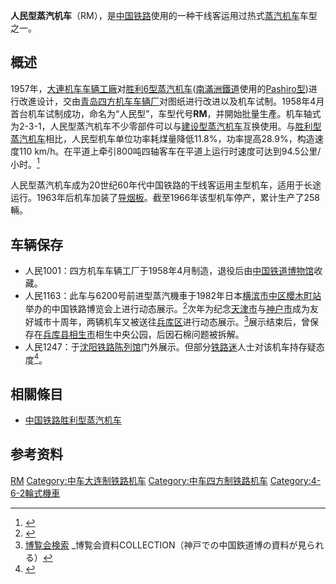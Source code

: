{{Infobox Locomotive|
name=人民型蒸汽机车|
powertype=蒸汽机车|
image= China Railways RM-1001 steam locomotive 01.JPG|
caption= [[中国铁道博物馆|中国铁道博物馆]]保存人民型RM1001号机车|
designer= [[大连机车|大连机车车辆工厂]]| 
builder=[[中车青岛四方机车车辆|四方机车车辆工厂]]|
buildmodel=RM|
builddate=1958年—1966年|
totalproduction=258辆|
aarwheels=2C1 |
whytetype=4-6-2（太平洋型）|
gauge=1,435 mm|
driversize=1,750 mm|
wheelbase = 3,660 mm|
length= 23,252 mm|
width = 3,240 mm|
height= 4,790 mm|
weight=101.5 t (整备质量) |
weightondrivers= 89.79 t|
tenderweight= 32.00 t|
fueltype = 煤|
fuelcap = 15.00 t|
watercap = 35.00 m³|
boiler = 過熱式|
boilerpressure = 14.0 kg/cm²|
firearea = 4.94 m²|
totalsurface = 291.14 m²|
cylindercount= 2個|
cylindersize = 570 mm × 660 mm|
valvegear = 華式|
topspeed = 110 km/h|
acceleration = 0.288km/h/s
}}

'''人民型蒸汽机车'''（RM），是[[中国铁路|中国铁路]]使用的一种干线客运用过热式[[蒸汽机车|蒸汽机车]]车型之一。

== 概述 ==
1957年，[[大連機車|大連机车车辆工廠]]对[[中国铁路胜利型蒸汽机车#胜利6型|胜利6型蒸汽机车]]([[南滿洲鐵道|南滿洲鐵道]]使用的[[中国铁路胜利型蒸汽机车#胜利6型|Pashiro型]])进行改進设计，交由[[青岛|青岛]][[四方机车车辆厂|四方机车车辆厂]]对图纸进行改进以及机车试制。1958年4月首台机车试制成功，命名为“人民型”，车型代号'''RM'''，并開始批量生產。机车轴式为2-3-1，人民型蒸汽机车不少零部件可以与[[建设型蒸汽机车|建设型蒸汽机车]]互换使用。与[[中国铁路胜利型蒸汽机车|胜利型蒸汽机车]]相比，人民型机车单位功率耗煤量降低11.8%，功率提高28.9%，构造速度110 km/h。在平道上牵引800吨四轴客车在平道上运行时速度可达到94.5公里/小时。<ref>{{Cite web |url=http://qpinet.qingdao.gov.cn/shizhi.nsf/0/d85bc3b4e77fa4554825674700257f75?OpenDocument |title=四方机车车辆厂厂志--蒸汽机车 |accessdate=2010-04-04 |archive-date=2012-07-20 |archive-url=https://archive.is/20120720063608/http://qpinet.qingdao.gov.cn/shizhi.nsf/0/d85bc3b4e77fa4554825674700257f75?OpenDocument |dead-url=no }}</ref>

人民型蒸汽机车成为20世纪60年代中国铁路的干线客运用主型机车，适用于长途运行。1963年后机车加装了[[导烟板|导烟板]]。截至1966年该型机车停产，累计生产了258輛。

== 车辆保存 ==
*人民1001：四方机车车辆工厂于1958年4月制造，退役后由[[中国铁道博物馆|中国铁道博物馆]]收藏。
*人民1163：此车与6200号前进型蒸汽機車于1982年日本[[橫濱市|横滨市]][[中區_(橫濱市)|中区]][[櫻木町站|櫻木町站]]举办的中国铁路博览会上进行动态展示。<ref name=kokutetsu1980>{{Cite web |url=http://www.geocities.jp/kokutetsu1980/contents5-5-1.html |title=1982年7月25日　中国鉄道博 |access-date=2018年4月19日 |archive-url=https://web.archive.org/web/20181106085857/http://www.geocities.jp/kokutetsu1980/contents5-5-1.html |archive-date=2018年11月6日 |dead-url=yes }}</ref>次年为纪念[[天津市|天津市]]与[[神户市|神户市]]成为友好城市十周年，两辆机车又被送往[[兵库区|兵库区]]{{link-ja|凑川站|湊川駅_(国鉄)}}进行动态展示。<ref name=nomurakougei>[http://www.nomurakougei.co.jp/expo/exposition/detail?e_code=496 博覧会検索] {{Wayback|url=http://www.nomurakougei.co.jp/expo/exposition/detail?e_code=496 |date=20200413002525 }}_博覧会資料COLLECTION（神戸での中国鉄道博の資料が見られる）</ref>展示结束后，曾保存在[[兵库县|兵库县]][[相生市|相生市]]相生中央公园，后因石棉问题被拆解。
*人民1247：于[[沈阳铁路陈列馆|沈阳铁路陈列馆]]门外展示。但部分[[铁路迷|铁路迷]]人士对该机车持存疑态度<ref name=railography>{{Cite web |url=http://www.railography.co.uk/photos/china/page.php?cat=rmclass&img=11-D-2894&s=00&z=00 |title=The RM That Wasn't_Railography |accessdate=2018-04-19 |archive-date=2018-04-19 |archive-url=https://web.archive.org/web/20180419183531/http://www.railography.co.uk/photos/china/page.php?cat=rmclass&img=11-D-2894&s=00&z=00 |dead-url=no }}</ref>。

== 相關條目 ==
* [[中国铁路胜利型蒸汽机车|中国铁路胜利型蒸汽机车]]

==参考资料==
<div class="references-small">
<references/>
</div>


{{China-loco|s}}
[[Category:中国蒸汽机车|RM]]
[[Category:中车大连制铁路机车|Category:中车大连制铁路机车]]
[[Category:中车四方制铁路机车|Category:中车四方制铁路机车]]
[[Category:4-6-2輪式機車|Category:4-6-2輪式機車]]